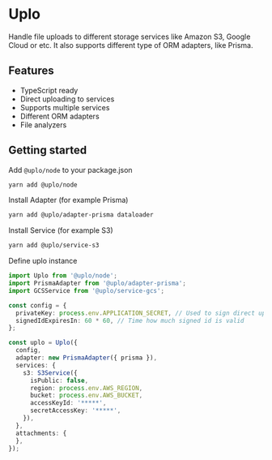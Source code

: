# Uplo

Handle file uploads to different storage services like Amazon S3, Google Cloud
or etc. It also supports different type of ORM adapters, like Prisma.

## Features

* TypeScript ready
* Direct uploading to services
* Supports multiple services
* Different ORM adapters
* File analyzers

## Getting started

Add `@uplo/node` to your package.json

```sh
yarn add @uplo/node
```

Install Adapter (for example Prisma)

```sh
yarn add @uplo/adapter-prisma dataloader
```

Install Service (for example S3)

```sh
yarn add @uplo/service-s3
```

Define uplo instance

```ts
import Uplo from '@uplo/node';
import PrismaAdapter from '@uplo/adapter-prisma';
import GCSService from '@uplo/service-gcs';

const config = {
  privateKey: process.env.APPLICATION_SECRET, // Used to sign direct upload keys
  signedIdExpiresIn: 60 * 60, // Time how much signed id is valid
};

const uplo = Uplo({
  config,
  adapter: new PrismaAdapter({ prisma }),
  services: {
    s3: S3Service({
      isPublic: false,
      region: process.env.AWS_REGION,
      bucket: process.env.AWS_BUCKET,
      accessKeyId: '*****',
      secretAccessKey: '*****',
    }),
  },
  attachments: {
  },
});
```
